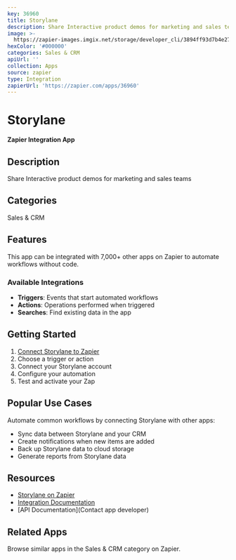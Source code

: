 ```yaml
---
key: 36960
title: Storylane
description: Share Interactive product demos for marketing and sales teams
image: >-
  https://zapier-images.imgix.net/storage/developer_cli/3894ff93d7b4e274cf55a3881d97e7d4.png?auto=format%2Ccompress&ixlib=python-3.0.0&q=50
hexColor: '#000000'
categories: Sales & CRM
apiUrl: ''
collection: Apps
source: zapier
type: Integration
zapierUrl: 'https://zapier.com/apps/36960'
---
```

# Storylane

**Zapier Integration App**

## Description

Share Interactive product demos for marketing and sales teams

## Categories

Sales & CRM

## Features

This app can be integrated with 7,000+ other apps on Zapier to automate workflows without code.

### Available Integrations

- **Triggers**: Events that start automated workflows
- **Actions**: Operations performed when triggered
- **Searches**: Find existing data in the app

## Getting Started

1. [Connect Storylane to Zapier](https://zapier.com/apps/36960)
2. Choose a trigger or action
3. Connect your Storylane account
4. Configure your automation
5. Test and activate your Zap

## Popular Use Cases

Automate common workflows by connecting Storylane with other apps:

- Sync data between Storylane and your CRM
- Create notifications when new items are added
- Back up Storylane data to cloud storage
- Generate reports from Storylane data

## Resources

- [Storylane on Zapier](https://zapier.com/apps/36960)
- [Integration Documentation](https://zapier.com/apps/36960/integrations)
- [API Documentation](Contact app developer)

## Related Apps

Browse similar apps in the Sales & CRM category on Zapier.
